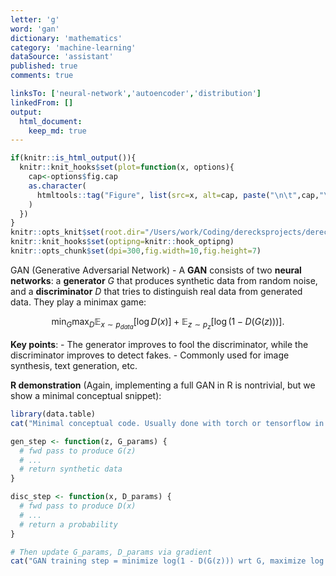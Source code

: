 ```yaml
---
letter: 'g'
word: 'gan'
dictionary: 'mathematics'
category: 'machine-learning'
dataSource: 'assistant'
published: true
comments: true

linksTo: ['neural-network','autoencoder','distribution']
linkedFrom: []
output:
  html_document:
    keep_md: true
---
```


```r
if(knitr::is_html_output()){
  knitr::knit_hooks$set(plot=function(x, options){
    cap<-options$fig.cap
    as.character(
      htmltools::tag("Figure", list(src=x, alt=cap, paste("\n\t",cap,"\n",sep="")))
    )
  })
}
knitr::opts_knit$set(root.dir="/Users/work/Coding/derecksprojects/derecksnotes.com-playground/derecksnotes.com/client/src/app/dictionaries/mathematics/definitions")
knitr::knit_hooks$set(optipng=knitr::hook_optipng)
knitr::opts_chunk$set(dpi=300,fig.width=10,fig.height=7)
```

<a id="gan">GAN (Generative Adversarial Network)</a> - A **GAN** consists of two **neural networks**: a **generator** $G$ that produces synthetic data from random noise, and a **discriminator** $D$ that tries to distinguish real data from generated data. They play a minimax game:

$$
\min_G \max_D \mathbb{E}_{x\sim p_{data}}[\log D(x)] + \mathbb{E}_{z\sim p_z}[\log(1 - D(G(z)))].
$$

**Key points**:
- The generator improves to fool the discriminator, while the discriminator improves to detect fakes.
- Commonly used for image synthesis, text generation, etc.

**R demonstration** (Again, implementing a full GAN in R is nontrivial, but we show a minimal conceptual snippet):

```r
library(data.table)
cat("Minimal conceptual code. Usually done with torch or tensorflow in Python. We'll pseudo-code one step.\n")

gen_step <- function(z, G_params) {
  # fwd pass to produce G(z)
  # ...
  # return synthetic data
}

disc_step <- function(x, D_params) {
  # fwd pass to produce D(x)
  # ...
  # return a probability
}

# Then update G_params, D_params via gradient
cat("GAN training step = minimize log(1 - D(G(z))) wrt G, maximize log D(x) + log(1 - D(G(z))) wrt D.\n")
```
